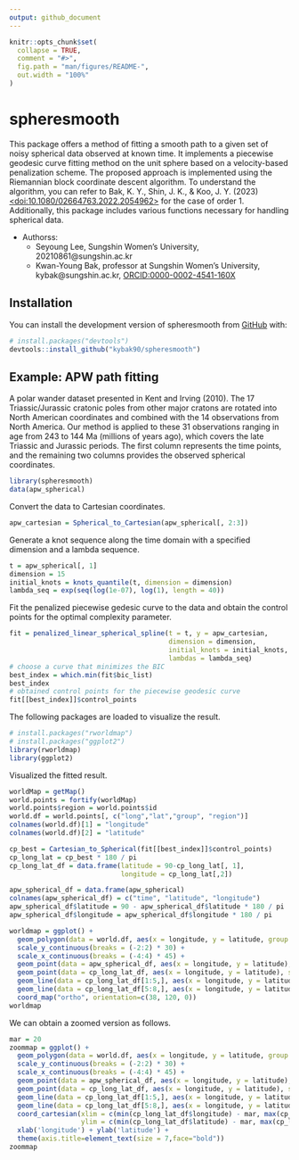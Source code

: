 ```yaml
---
output: github_document
---
```


<!-- README.md is generated from README.Rmd. Please edit that file -->

```r
knitr::opts_chunk$set(
  collapse = TRUE,
  comment = "#>",
  fig.path = "man/figures/README-",
  out.width = "100%"
)
```

# spheresmooth

This package offers a method of fitting a smooth path to a given set of noisy spherical data observed at known time. It implements a piecewise geodesic curve fitting method on the unit sphere based on a velocity-based penalization scheme. The proposed approach is implemented using the Riemannian block coordinate descent algorithm. To understand the algorithm, you can refer to Bak, K. Y., Shin, J. K., & Koo, J. Y. (2023) [<doi:10.1080/02664763.2022.2054962>](https://www.tandfonline.com/doi/full/10.1080/02664763.2022.2054962) for the case of order 1. Additionally, this package includes various functions necessary for handling spherical data.

* Authorss: 
  + Seyoung Lee, Sungshin Women's University, 20210861@sungshin.ac.kr
  + Kwan-Young Bak, professor at Sungshin Women's University, kybak@sungshin.ac.kr, [ORCID:0000-0002-4541-160X](https://orcid.org/0000-0002-4541-160X}{ORCID:0000-0002-4541-160X)
 
## Installation

You can install the development version of spheresmooth from [GitHub](https://github.com/) with:

``` r
# install.packages("devtools")
devtools::install_github("kybak90/spheresmooth")
```

## Example: APW path fitting

A polar wander dataset presented in Kent and Irving (2010). The 17 Triassic/Jurassic cratonic poles from other major cratons are rotated into North American coordinates and combined with the 14 observations from North America. Our method is applied to these 31 observations ranging in age from 243 to 144 Ma (millions of years ago), which covers the late Triassic and Jurassic periods. The first column represents the time points, and the remaining two columns provides the observed spherical coordinates.

```r
library(spheresmooth)
data(apw_spherical)
```

Convert the data to Cartesian coordinates.
```r
apw_cartesian = Spherical_to_Cartesian(apw_spherical[, 2:3])
```

Generate a knot sequence along the time domain with a specified dimension and a lambda sequence.
```r
t = apw_spherical[, 1]
dimension = 15
initial_knots = knots_quantile(t, dimension = dimension)
lambda_seq = exp(seq(log(1e-07), log(1), length = 40))
```

Fit the penalized piecewise gedesic curve to the data and obtain the control points for the optimal complexity parameter.
```r
fit = penalized_linear_spherical_spline(t = t, y = apw_cartesian,
                                        dimension = dimension,
                                        initial_knots = initial_knots,
                                        lambdas = lambda_seq)
# choose a curve that minimizes the BIC
best_index = which.min(fit$bic_list)
best_index
# obtained control points for the piecewise geodesic curve
fit[[best_index]]$control_points
```

The following packages are loaded to visualize the result.
```r
# install.packages("rworldmap")
# install.packages("ggplot2")
library(rworldmap)
library(ggplot2)
```

Visualized the fitted result.
```r
worldMap = getMap()
world.points = fortify(worldMap)
world.points$region = world.points$id
world.df = world.points[, c("long","lat","group", "region")]
colnames(world.df)[1] = "longitude"
colnames(world.df)[2] = "latitude"

cp_best = Cartesian_to_Spherical(fit[[best_index]]$control_points)
cp_long_lat = cp_best * 180 / pi
cp_long_lat_df = data.frame(latitude = 90-cp_long_lat[, 1],
                            longitude = cp_long_lat[,2])

apw_spherical_df = data.frame(apw_spherical)
colnames(apw_spherical_df) = c("time", "latitude", "longitude")
apw_spherical_df$latitude = 90 - apw_spherical_df$latitude * 180 / pi
apw_spherical_df$longitude = apw_spherical_df$longitude * 180 / pi

worldmap = ggplot() +
  geom_polygon(data = world.df, aes(x = longitude, y = latitude, group = group),colour = "grey", fill = "antiquewhite") +
  scale_y_continuous(breaks = (-2:2) * 30) +
  scale_x_continuous(breaks = (-4:4) * 45) +
  geom_point(data = apw_spherical_df, aes(x = longitude, y = latitude), cex = 0.8) +
  geom_point(data = cp_long_lat_df, aes(x = longitude, y = latitude), shape = 23, col = 'blue', cex = 4) +
  geom_line(data = cp_long_lat_df[1:5,], aes(x = longitude, y = latitude), col = 'red', lwd = 1) +
  geom_line(data = cp_long_lat_df[5:8,], aes(x = longitude, y = latitude), col = 'red', lwd = 1) +
  coord_map("ortho", orientation=c(38, 120, 0))
worldmap
```

We can obtain a zoomed version as follows.
```r
mar = 20
zoommap = ggplot() +
  geom_polygon(data = world.df, aes(x = longitude, y = latitude, group = group),colour = "grey", fill = "antiquewhite") +
  scale_y_continuous(breaks = (-2:2) * 30) +
  scale_x_continuous(breaks = (-4:4) * 45) +
  geom_point(data = apw_spherical_df, aes(x = longitude, y = latitude), cex = 0.8) +
  geom_point(data = cp_long_lat_df, aes(x = longitude, y = latitude), shape = 23, col = 'blue', cex = 4) +
  geom_line(data = cp_long_lat_df[1:5,], aes(x = longitude, y = latitude), col = 'red', lwd = 1) +
  geom_line(data = cp_long_lat_df[5:8,], aes(x = longitude, y = latitude), col = 'red', lwd = 1) +
  coord_cartesian(xlim = c(min(cp_long_lat_df$longitude) - mar, max(cp_long_lat_df$longitude) + mar),
                  ylim = c(min(cp_long_lat_df$latitude) - mar, max(cp_long_lat_df$latitude) + mar)) +
  xlab('longitude') + ylab('latitude') +
  theme(axis.title=element_text(size = 7,face="bold"))
zoommap
```



